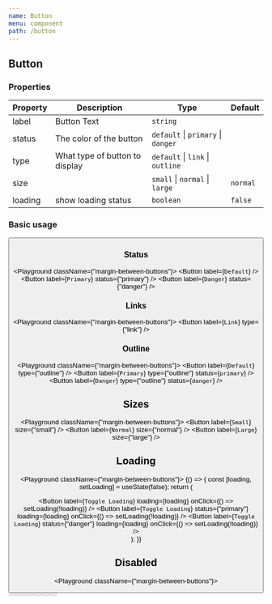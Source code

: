 ```yaml
---
name: Button
menu: component
path: /button
---
```



## Button

### Properties

| Property | Description                    | Type                               | Default  |
| -------- | ------------------------------ | ---------------------------------- | -------- |
| label    | Button Text                    | `string`                           |          |
| status   | The color of the button        | `default` \| `primary` \| `danger` |          |
| type     | What type of button to display | `default` \| `link` \| `outline`   |          |
| size     |                                | `small` \| `normal` \| `large`     | `normal` |
| loading  | show loading status            | `boolean`                          | `false`  |

### Basic usage

<Playground>
  <Button label={`Click Me!`} />
</Playground>

### Status

<Playground className={"margin-between-buttons"}>
  <Button label={`Default`} />
  <Button label={`Primary`} status={"primary"} />
  <Button label={`Danger`} status={"danger"} />
</Playground>

### Links

<Playground className={"margin-between-buttons"}>
  <Button label={`Link`} type={"link"} />
</Playground>

### Outline

<Playground className={"margin-between-buttons"}>
  <Button label={`Default`} type={"outline"} />
  <Button label={`Primary`} type={"outline"} status={`primary`} />
  <Button label={`Danger`} type={"outline"} status={`danger`} />
</Playground>


## Sizes

<Playground className={"margin-between-buttons"}>
  <Button label={`Small`} size={"small"} />
  <Button label={`Normal`} size={"normal"} />
  <Button label={`Large`} size={"large"} />
</Playground>

## Loading

<Playground className={"margin-between-buttons"}>
  {() => {
    const [loading, setLoading] = useState(false);
    return (
      <div>
        <Button
          label={`Toggle Loading`}
          loading={loading}
          onClick={() => setLoading(!loading)}
        />
        <Button
          label={`Toggle Loading`}
          status={"primary"}
          loading={loading}
          onClick={() => setLoading(!loading)}
        />
        <Button
          label={`Toggle Loading`}
          status={"danger"}
          loading={loading}
          onClick={() => setLoading(!loading)}
        />
      </div>
    );
  }}
</Playground>

## Disabled

<Playground className={"margin-between-buttons"}>
  <div style={{marginBottom: '1em'}}>
    <Button label={`Disabled`} disabled />
    <Button label={`Disabled`} status={"primary"} disabled />
    <Button label={`Disabled`} status={"danger"} disabled />
  </div>
  <div>
    <Button label={`Disabled`} type={'outline'} disabled />
    <Button label={`Disabled`} type={'outline'} status={"primary"} disabled />
    <Button label={`Disabled`} type={'outline'} status={"danger"} disabled />
  </div>
</Playground>
